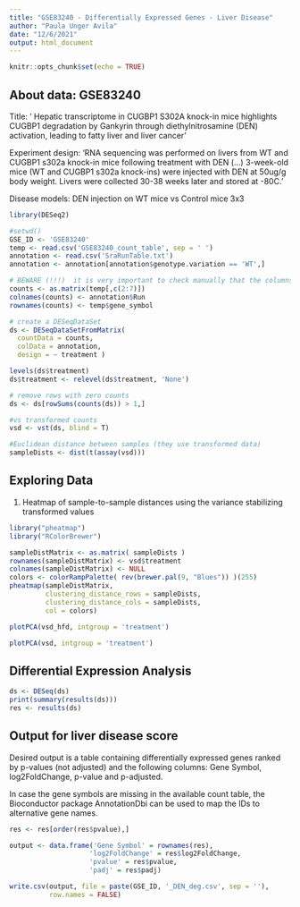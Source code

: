 ```yaml
---
title: "GSE83240 - Differentially Expressed Genes - Liver Disease"
author: "Paula Unger Avila"
date: "12/6/2021"
output: html_document
---
```


```r
knitr::opts_chunk$set(echo = TRUE)
```

## About data: GSE83240
Title: '	Hepatic transcriptome in CUGBP1 S302A knock-in mice highlights CUGBP1 degradation by Gankyrin through diethylnitrosamine (DEN) activation, leading to fatty liver and liver cancer' 

Experiment design: 
'RNA sequencing was performed on livers from WT and CUGBP1 s302a knock-in mice following treatment with DEN (...)	3-week-old mice (WT and CUGBP1 s302a knock-ins) were injected with DEN at 50ug/g body weight. Livers were collected 30-38 weeks later and stored at -80C.'


Disease models: DEN injection on WT mice vs Control mice
3x3 



```r

library(DESeq2)

#setwd()
GSE_ID <- 'GSE83240'
temp <- read.csv('GSE83240_count_table', sep = ' ')
annotation <- read.csv('SraRunTable.txt')
annotation <- annotation[annotation$genotype.variation == 'WT',]

# BEWARE (!!!)  it is very important to check manually that the columns of the count matrix correspond to the rows of the sample information table.
counts <- as.matrix(temp[,c(2:7)])
colnames(counts) <- annotation$Run
rownames(counts) <- temp$gene_symbol

# create a DESeqDataSet 
ds <- DESeqDataSetFromMatrix(
  countData = counts,
  colData = annotation,
  design = ~ treatment )

levels(ds$treatment)
ds$treatment <- relevel(ds$treatment, 'None')

# remove rows with zero counts
ds <- ds[rowSums(counts(ds)) > 1,]

#vs transformed counts 
vsd <- vst(ds, blind = T)

#Euclidean distance between samples (they use transformed data)
sampleDists <- dist(t(assay(vsd)))
```

## Exploring Data

1. Heatmap of sample-to-sample distances using the variance stabilizing transformed values 

```r
library("pheatmap")
library("RColorBrewer")

sampleDistMatrix <- as.matrix( sampleDists )
rownames(sampleDistMatrix) <- vsd$treatment
colnames(sampleDistMatrix) <- NULL
colors <- colorRampPalette( rev(brewer.pal(9, "Blues")) )(255)
pheatmap(sampleDistMatrix,
         clustering_distance_rows = sampleDists,
         clustering_distance_cols = sampleDists,
         col = colors)
```



```r
plotPCA(vsd_hfd, intgroup = 'treatment')

```

```r
plotPCA(vsd, intgroup = 'treatment')

```


## Differential Expression Analysis 

```r

ds <- DESeq(ds)
print(summary(results(ds)))
res <- results(ds)

```

## Output for liver disease score 

Desired output is a table containing differentially expressed genes ranked by p-values (not adjusted) and the following columns: Gene Symbol, log2FoldChange, p-value and p-adjusted. 

In case the gene symbols are missing in the available count table, the Bioconductor package AnnotationDbi can be used to map the IDs to alternative gene names. 


```r
res <- res[order(res$pvalue),]

output <- data.frame('Gene Symbol' = rownames(res), 
                    'log2FoldChange' = res$log2FoldChange,
                    'pvalue' = res$pvalue,
                    'padj' = res$padj)

write.csv(output, file = paste(GSE_ID, '_DEN_deg.csv', sep = ''), 
          row.names = FALSE)

```

